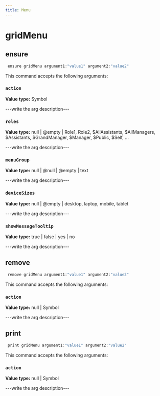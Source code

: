 ```yaml
---
title: Menu
---
```


# gridMenu

## ensure

```js filename="Terminal" copy
 ensure gridMenu argument1:"value1" argument2:"value2"
```

This command accepts the following arguments:

### `action`
**Value type:** Symbol

---write the arg description---

### `roles`
**Value type:** null | @empty | Role1, Role2, $AllAssistants, $AllManagers, $Assistants, $GrandManager, $Manager, $Public, $Self, ...

---write the arg description---

### `menuGroup`
**Value type:** null | @null | @empty | text

---write the arg description---

### `deviceSizes`
**Value type:** null | @empty | desktop, laptop, mobile, tablet

---write the arg description---

### `showMessageTooltip`
**Value type:** true | false | yes | no

---write the arg description---


## remove

```js filename="Terminal" copy
 remove gridMenu argument1:"value1" argument2:"value2"
```

This command accepts the following arguments:

### `action`
**Value type:** null | Symbol

---write the arg description---


## print

```js filename="Terminal" copy
 print gridMenu argument1:"value1" argument2:"value2"
```

This command accepts the following arguments:

### `action`
**Value type:** null | Symbol

---write the arg description---


